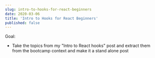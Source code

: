 ```yaml
---
slug: intro-to-hooks-for-react-beginners
date: 2020-03-06
title: 'Intro to Hooks for React Beginners'
published: false
---
```


Goal:

- Take the topics from my "Intro to React hooks" post and extract them from the
  bootcamp context and make it a stand alone post
